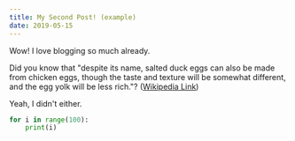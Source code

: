 ```yaml
---
title: My Second Post! (example)
date: 2019-05-15
---
```


Wow! I love blogging so much already.

Did you know that "despite its name, salted duck eggs can also be made from chicken eggs, though the taste and texture will be somewhat different, and the egg yolk will be less rich."? ([Wikipedia Link](http://en.wikipedia.org/wiki/Salted_duck_egg))

Yeah, I didn't either.

```python
for i in range(100):
	print(i)
```